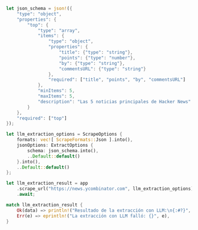 ```rust Rust
let json_schema = json!({
    "type": "object",
    "properties": {
        "top": {
            "type": "array",
            "items": {
                "type": "object",
                "properties": {
                    "title": {"type": "string"},
                    "points": {"type": "number"},
                    "by": {"type": "string"},
                    "commentsURL": {"type": "string"}
                },
                "required": ["title", "points", "by", "commentsURL"]
            },
            "minItems": 5,
            "maxItems": 5,
            "description": "Las 5 noticias principales de Hacker News"
        }
    },
    "required": ["top"]
});

let llm_extraction_options = ScrapeOptions {
    formats: vec![ ScrapeFormats::Json ].into(),
    jsonOptions: ExtractOptions {
        schema: json_schema.into(),
        ..Default::default()
    }.into(),
    ..Default::default()
};

let llm_extraction_result = app
    .scrape_url("https://news.ycombinator.com", llm_extraction_options)
    .await;

match llm_extraction_result {
    Ok(data) => println!("Resultado de la extracción con LLM:\n{:#?}", data.extract.unwrap()),
    Err(e) => eprintln!("La extracción con LLM falló: {}", e),
}
```
